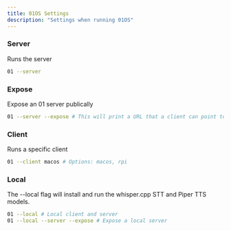 ```yaml
---
title: 01OS Settings
description: "Settings when running 01OS"
---
```


### Server

Runs the server

```bash Terminal
01 --server
```

### Expose

Expose an 01 server publically

```bash Terminal
01 --server --expose # This will print a URL that a client can point to.
```

### Client

Runs a specific client

```bash Terminal
01 --client macos # Options: macos, rpi
```

### Local

The --local flag will install and run the whisper.cpp STT and Piper TTS models.

```bash Terminal
01 --local # Local client and server
01 --local --server --expose # Expose a local server
```
